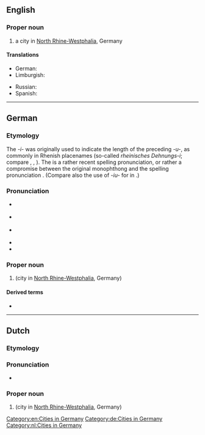 ==English==
{{wikipedia}}

===Proper noun===
{{en-proper noun}}

# a city in [[North Rhine-Westphalia]], Germany

====Translations====
{{trans-top|a city in Germany}}
* German: {{t+|de|Duisburg|n}}
* Limburgish: {{t|li|Duusbörg}}
{{trans-mid}}
* Russian: {{t+|ru|Ду́йсбург|m}}
* Spanish: {{t+|es|Duisburgo|m}}
{{trans-bottom}}

[[Category:en:Cities in Germany]]

----

==German==
{{wikipedia|lang=de}}

===Etymology===
The ''-i-'' was originally used to indicate the length of the preceding ''-u-'', as commonly in Rhenish placenames (so-called ''rheinisches Dehnungs-i''; compare {{m|de|Troisdorf}}, {{m|de|Roisdorf}}, {{m|de|Grevenbroich}}). The {{IPAchar|/yː/}} is a rather recent spelling pronunciation, or rather a compromise between the original monophthong {{IPAchar|/uː/}} and the spelling pronunciation {{IPAchar|/ui̯/|lang=de}}. (Compare also the use of ''-iu-'' for {{IPAchar|/yː/}} in {{etyl|gmh|-}}.)

===Pronunciation===
* {{IPA|lang=de|/ˈdyːsbʊrk/|[ˈdyːsbʊʁk]|[-bʊɐ̯k]}} {{a|standard}}
* {{IPA|lang=de|/ˈdyːsbʊrç/|[ˈdyːsbui̯ç]}} {{a|locally}}
* {{IPA|lang=de|/ˈduːsbʊrç/}} {{a|originally; obsolete}}
* {{audio|Duisburg.ogg|Audio|lang=de}}
* {{audio|De-Duisburg.ogg|Audio|lang=de}}

===Proper noun===
{{de-proper noun|n}}

# {{l|en|Duisburg}} (city in [[North Rhine-Westphalia]], Germany)

====Derived terms====
* {{l|de|Duisburger}}

[[Category:de:Cities in Germany]]

----

==Dutch==
{{wikipedia|lang=nl}}

===Etymology===

===Pronunciation===
* {{IPA|lang=nl|[ˈdœysbʏrx]}}


===Proper noun===
{{nl-proper noun|}}

# {{l|en|Duisburg}} (city in [[North Rhine-Westphalia]], Germany)

[[Category:nl:Cities in Germany]]